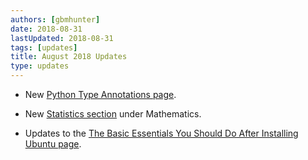 ```yaml
---
authors: [gbmhunter]
date: 2018-08-31
lastUpdated: 2018-08-31
tags: [updates]
title: August 2018 Updates
type: updates
---
```


* New [Python Type Annotations page](/programming/languages/python/python-type-annotations).

* New [Statistics section](/mathematics/statistics) under Mathematics.

* Updates to the [The Basic Essentials You Should Do After Installing Ubuntu page](/programming/operating-systems/linux/the-basic-essentials-you-should-do-after-installing-ubuntu).
